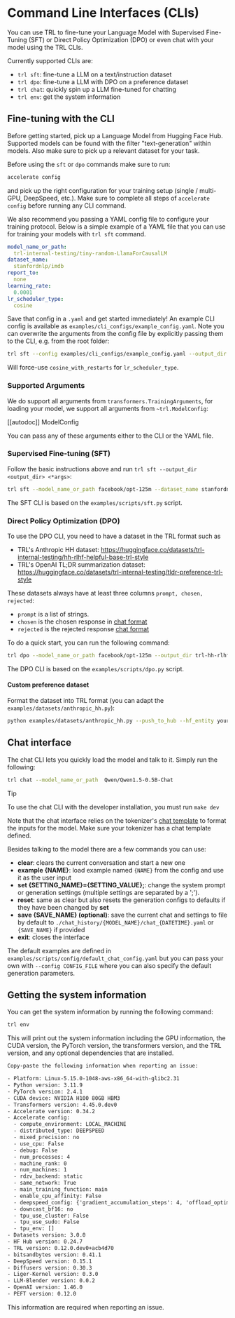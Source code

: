 # Command Line Interfaces (CLIs)

You can use TRL to fine-tune your Language Model with Supervised Fine-Tuning (SFT) or Direct Policy Optimization (DPO) or even chat with your model using the TRL CLIs.

Currently supported CLIs are:

- `trl sft`: fine-tune a LLM on a text/instruction dataset
- `trl dpo`: fine-tune a LLM with DPO on a preference dataset 
- `trl chat`: quickly spin up a LLM fine-tuned for chatting
- `trl env`: get the system information

## Fine-tuning with the CLI

Before getting started, pick up a Language Model from Hugging Face Hub. Supported models can be found with the filter "text-generation" within models. Also make sure to pick up a relevant dataset for your task.

Before using the `sft` or `dpo` commands make sure to run:
```bash
accelerate config
```
and pick up the right configuration for your training setup (single / multi-GPU, DeepSpeed, etc.). Make sure to complete all steps of `accelerate config` before running any CLI command.

We also recommend you passing a YAML config file to configure your training protocol. Below is a simple example of a YAML file that you can use for training your models with `trl sft` command.

```yaml
model_name_or_path:
  trl-internal-testing/tiny-random-LlamaForCausalLM
dataset_name:
  stanfordnlp/imdb
report_to:
  none
learning_rate:
  0.0001
lr_scheduler_type:
  cosine
```

Save that config in a `.yaml` and get started immediately! An example CLI config is available as `examples/cli_configs/example_config.yaml`. Note you can overwrite the arguments from the config file by explicitly passing them to the CLI, e.g. from the root folder:

```bash
trl sft --config examples/cli_configs/example_config.yaml --output_dir test-trl-cli --lr_scheduler_type cosine_with_restarts
```

Will force-use `cosine_with_restarts` for `lr_scheduler_type`.

### Supported Arguments 

We do support all arguments from `transformers.TrainingArguments`, for loading your model, we support all arguments from `~trl.ModelConfig`:

[[autodoc]] ModelConfig

You can pass any of these arguments either to the CLI or the YAML file.

### Supervised Fine-tuning (SFT)

Follow the basic instructions above and run `trl sft --output_dir <output_dir> <*args>`: 

```bash
trl sft --model_name_or_path facebook/opt-125m --dataset_name stanfordnlp/imdb --output_dir opt-sft-imdb
```

The SFT CLI is based on the `examples/scripts/sft.py` script.

### Direct Policy Optimization (DPO)

To use the DPO CLI, you need to have a dataset in the TRL format such as 

* TRL's Anthropic HH dataset: https://huggingface.co/datasets/trl-internal-testing/hh-rlhf-helpful-base-trl-style
* TRL's OpenAI TL;DR summarization dataset: https://huggingface.co/datasets/trl-internal-testing/tldr-preference-trl-style

These datasets always have at least three columns `prompt, chosen, rejected`:

* `prompt` is a list of strings.
* `chosen` is the chosen response in [chat format](https://huggingface.co/docs/transformers/main/en/chat_templating)
* `rejected` is the rejected response [chat format](https://huggingface.co/docs/transformers/main/en/chat_templating) 


To do a quick start, you can run the following command:

```bash
trl dpo --model_name_or_path facebook/opt-125m --output_dir trl-hh-rlhf --dataset_name trl-internal-testing/hh-rlhf-helpful-base-trl-style
```


The DPO CLI is based on the `examples/scripts/dpo.py` script.


#### Custom preference dataset

Format the dataset into TRL format (you can adapt the `examples/datasets/anthropic_hh.py`):

```bash
python examples/datasets/anthropic_hh.py --push_to_hub --hf_entity your-hf-org
```

## Chat interface

The chat CLI lets you quickly load the model and talk to it. Simply run the following:

```bash
trl chat --model_name_or_path  Qwen/Qwen1.5-0.5B-Chat 
```

> [!TIP]
> To use the chat CLI with the developer installation, you must run `make dev` 
>

Note that the chat interface relies on the tokenizer's [chat template](https://huggingface.co/docs/transformers/chat_templating) to format the inputs for the model. Make sure your tokenizer has a chat template defined.

Besides talking to the model there are a few commands you can use:

- **clear**: clears the current conversation and start a new one
- **example {NAME}**: load example named `{NAME}` from the config and use it as the user input
- **set {SETTING_NAME}={SETTING_VALUE};**: change the system prompt or generation settings (multiple settings are separated by a ';').
- **reset**: same as clear but also resets the generation configs to defaults if they have been changed by **set**
- **save {SAVE_NAME} (optional)**: save the current chat and settings to file by default to `./chat_history/{MODEL_NAME}/chat_{DATETIME}.yaml` or `{SAVE_NAME}` if provided
- **exit**: closes the interface

The default examples are defined in `examples/scripts/config/default_chat_config.yaml` but you can pass your own with `--config CONFIG_FILE` where you can also specify the default generation parameters.

## Getting the system information

You can get the system information by running the following command:

```bash
trl env
```

This will print out the system information including the GPU information, the CUDA version, the PyTorch version, the transformers version, and the TRL version, and any optional dependencies that are installed.

```txt
Copy-paste the following information when reporting an issue:

- Platform: Linux-5.15.0-1048-aws-x86_64-with-glibc2.31
- Python version: 3.11.9
- PyTorch version: 2.4.1
- CUDA device: NVIDIA H100 80GB HBM3
- Transformers version: 4.45.0.dev0
- Accelerate version: 0.34.2
- Accelerate config: 
  - compute_environment: LOCAL_MACHINE
  - distributed_type: DEEPSPEED
  - mixed_precision: no
  - use_cpu: False
  - debug: False
  - num_processes: 4
  - machine_rank: 0
  - num_machines: 1
  - rdzv_backend: static
  - same_network: True
  - main_training_function: main
  - enable_cpu_affinity: False
  - deepspeed_config: {'gradient_accumulation_steps': 4, 'offload_optimizer_device': 'none', 'offload_param_device': 'none', 'zero3_init_flag': False, 'zero_stage': 2}
  - downcast_bf16: no
  - tpu_use_cluster: False
  - tpu_use_sudo: False
  - tpu_env: []
- Datasets version: 3.0.0
- HF Hub version: 0.24.7
- TRL version: 0.12.0.dev0+acb4d70
- bitsandbytes version: 0.41.1
- DeepSpeed version: 0.15.1
- Diffusers version: 0.30.3
- Liger-Kernel version: 0.3.0
- LLM-Blender version: 0.0.2
- OpenAI version: 1.46.0
- PEFT version: 0.12.0
```

This information are required when reporting an issue.
